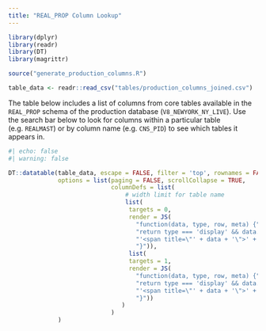 ```yaml
---
title: "REAL_PROP Column Lookup"
---
```


```r
library(dplyr)
library(readr)
library(DT)
library(magrittr)

source("generate_production_columns.R")

table_data <- readr::read_csv("tables/production_columns_joined.csv") 

```

The table below includes a list of columns from core tables available in the `REAL_PROP` schema of the production database (`V8_NEWYORK_NY_LIVE`). Use the search bar below to look for columns within a particular table (e.g. `REALMAST`) or by column name (e.g. `CNS_PID`) to see which tables it appears in.

```r
#| echo: false
#| warning: false

DT::datatable(table_data, escape = FALSE, filter = 'top', rownames = FALSE,
              options = list(paging = FALSE, scrollCollapse = TRUE,
                             columnDefs = list(
                                 # width limit for table name
                                 list(
                                  targets = 0,
                                  render = JS(
                                    "function(data, type, row, meta) {",
                                    "return type === 'display' && data.length > 15 ?",
                                    "'<span title=\"' + data + '\">' + data.substr(0, 15) + '...</span>' : data;",
                                    "}")),
                                  list(
                                  targets = 1,
                                  render = JS(
                                    "function(data, type, row, meta) {",
                                    "return type === 'display' && data.length > 20 ?",
                                    "'<span title=\"' + data + '\">' + data.substr(0, 20) + '...</span>' : data;",
                                    "}"))
                                )
                             )
              )
```
